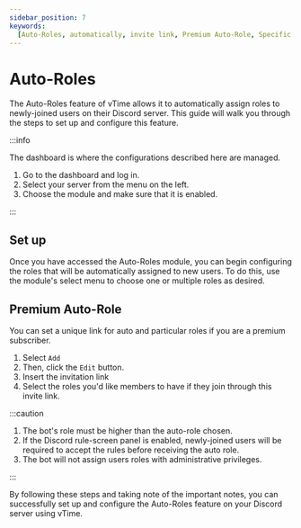 ```yaml
---
sidebar_position: 7
keywords:
  [Auto-Roles, automatically, invite link, Premium Auto-Role, Specific Link]
---
```


# Auto-Roles

The Auto-Roles feature of vTime allows it to automatically assign roles to newly-joined users on their Discord server. This guide will walk you through the steps to set up and configure this feature.

:::info

The dashboard is where the configurations described here are managed.

1. Go to the dashboard and log in.
2. Select your server from the menu on the left.
3. Choose the module and make sure that it is enabled.

:::

## Set up

Once you have accessed the Auto-Roles module, you can begin configuring the roles that will be automatically assigned to new users. To do this, use the module's select menu to choose one or multiple roles as desired.

## Premium Auto-Role

You can set a unique link for auto and particular roles if you are a premium subscriber.

1. Select `Add`
2. Then, click the `Edit` button.
3. Insert the invitation link
4. Select the roles you'd like members to have if they join through this invite link.

:::caution

1. The bot's role must be higher than the auto-role chosen.
2. If the Discord rule-screen panel is enabled, newly-joined users will be required to accept the rules before receiving the auto role.
3. The bot will not assign users roles with administrative privileges.

:::

By following these steps and taking note of the important notes, you can successfully set up and configure the Auto-Roles feature on your Discord server using vTime.
